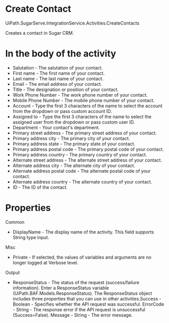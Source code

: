 ﻿# Create Contact

UiPath.SugarServe.IntegrationService.Activities.CreateContacts

Creates a contact in Sugar CRM.

# In the body of the activity

* Salutation - The salutation of your contact.
* First name - The first name of your contact.
* Last name - The last name of your contact.
* Email - The email address of your contact.
* Title - The designation or position of your contact.
* Work Phone Number - The work phone number of your contact.
* Mobile Phone Number - The mobile phone number of your contact.
* Account - Type the first 3 characters of the name to select the account from the dropdown or pass custom account ID.
* Assigned to - Type the first 3 characters of the name to select the assigned user from the dropdown or pass custom user ID.
* Department - Your contact's department.
* Primary street address - The primary street address of your contact.
* Primary address city - The primary city of your contact.
* Primary address state - The primary state of your contact.
* Primary address postal code - The primary postal code of your contact.
* Primary address country - The primary country of your contact.
* Alternate street address - The alternate street address of your contact.
* Alternate address city - The alternate city of your contact.
* Alternate address postal code - The alternate postal code of your contact.
* Alternate address country - The alternate country of your contact.
* ID - The ID of the contact.

# Properties

Common

* DisplayName - The display name of the activity. This field supports String type input.

Misc

* Private - If selected, the values of variables and arguments are no longer logged at Verbose level.

Output

* ResponseStatus - The status of the request (success/failure information). Enter a ResponseStatus variable (UiPath.BAF.Models.ResponseStatus). The ResponseStatus object includes three properties that you can use in other activities.Success - Boolean - Specifies whether the API request was successful. ErrorCode - String - The response error if the API request is unsuccessful (Success=False). Message - String - The error message.
